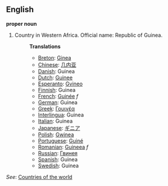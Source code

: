 ==English==

'''proper noun'''

# Country in Western Africa. Official name: Republic of Guinea.
#:'''Translations'''
#:*[[Breton]]: [[Ginea]]
#:*[[Chinese]]: [[几内亚]]
#:*[[Danish]]: Guinea
#:*[[Dutch]]: [[Guinee]]
#:*[[Esperanto]]: [[Gvineo]]
#:*[[Finnish]]: Guinea
#:*[[French]]: [[Guinée]] ''f''
#:*[[German]]: Guinea
#:*[[Greek]]: [[Γουινέα]]
#:*[[Interlingua]]: Guinea
#:*[[Italian]]: Guinea
#:*[[Japanese]]: [[ギニア]]
#:*[[Polish]]: [[Gwinea]]
#:*[[Portuguese]]: [[Guiné]]
#:*[[Romanian]]: [[Guineea]] ''f''
#:*[[Russian]]: [[Гвинея]]
#:*[[Spanish]]: Guinea
#:*[[Swedish]]: Guinea

''See'': [[Countries of the world]]